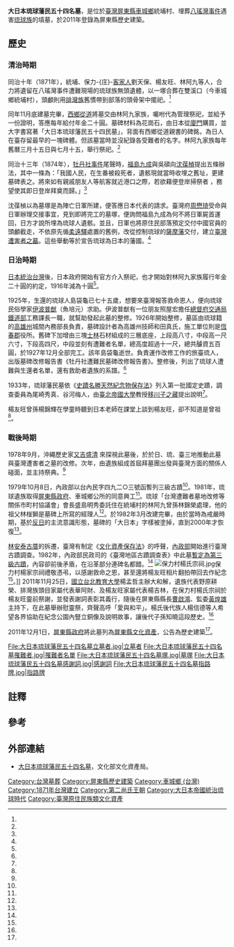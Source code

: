 {{coord|22.071123|120.729489|display=title}}
{{tw monument
|name=大日本琉球藩民五十四名墓
|formername=
|image=大日本琉球藩民墓.jpg
|imagename=
|imagesize=200px
|othername=
|formalname=
|level=歷史建築
|class=古墓
|time={{QIN}}同治10年（1871年）
|location={{ROC-TW}}[[屏東縣|屏東縣]][[車城鄉_(臺灣)|車城鄉]]興統段600、603地號<ref name="文化部"/>
|date=
|open=
|cost=
|website
|reg_url=https://nchdb.boch.gov.tw/assets/overview/historicalBuilding/20111201000001
}}

'''大日本琉球藩民五十四名墓'''，是位於[[臺灣|臺灣]][[屏東縣|屏東縣]][[車城鄉_(臺灣)|車城鄉]]統埔村、埋葬[[八瑤灣事件|八瑤灣事件]]遇害[[琉球族|琉球族]]的墳墓，於2011年登錄為屏東縣歷史建築。

==歷史==

===清治時期===
同治十年（1871年），統埔、保力-{庄}-[[臺灣客家人|客家人]]劉天保、楊友旺、林阿九等人，合力將遺留在八瑤灣事件遭難現場的琉球族無頭遺體，以一塚合葬在雙溪口（今車城鄉統埔村），頭顱則用[[排灣族|排灣族]]舊慣帶到部落的頭骨架中擺祀。<ref name="陳翼漢"/>

同年11月底建墓完畢，[[西鄉從道|西鄉從道]]將墓交由林阿九家族，囑咐代為管理祭祀，並給予一份證明，答應每年給付年金二十圓。墓碑材料為花崗石，由日本從[[廈門|廈門]]購買，並大字書寫著「大日本琉球藩民五十四民墓」，背面有西鄉從道親書的碑銘，為日人在臺存留最早的一塊碑體。但該墓當時並沒紀錄各受難者的名字。林阿九家族每年舊曆三月十五日與七月十五，舉行祭祀。<ref name="陳翼漢"/>

同治十三年（1874年），[[牡丹社事件|牡丹社事件]]尾聲時，[[福島九成|福島九成]]與吳碩向[[沈葆楨|沈葆楨]]提出五條辦法，其中一條為：「我國人民，在生番被殺死者，遺骸現就當時收埋之舊址，更建墓碑表之。將來如有親戚朋友人等航客就近港口之際，若欲藉便登岸掃祭者 ，務望使其即日登岸拜奠而歸。」<ref name="陳翼漢"/>

沈葆楨以為墓塚是為陣亡日軍所建，便答應日本代表的請求。臺灣府[[周懋琦|周懋琦]]受命與日軍辦理交接事宜，見到即將完工的墓塚，便詢問福島九成為何不將日軍屍首運回，日方才說所埋為琉球人遺骸。並且，日軍也將原住民部落預定交付中國官員的頭顱截走，不依原先循[[柔遠驛|柔遠驛]]處置的舊例，改從控制琉球的[[薩摩藩|薩摩藩]]交付，建立[[臺灣遭害者之墓|臺灣遭害者之墓]]。這些舉動等於宣告琉球為日本的藩國。<ref name="陳翼漢"/>

===日治時期===
[[台灣日治時期|日本統治台灣]]後，日本政府開始有官方介入祭祀，也才開始對林阿九家族履行年金二十圓的約定，1916年減為十圓<ref name="陳翼漢"/>。

1925年，生還的琉球人島袋龜已七十五歲，想要來臺灣報答救命恩人，便向琉球民俗學家[[伊波普猷|伊波普猷]]（魚培元）求助。伊波普猷有一位朋友照屋宏擔任[[臺灣總督府交通局鐵道部|總督府交通局鐵道部]]工務課長一職，就幫助發起此墓的整修。1926年開始整修，墓區由琉球籍的[[高雄州|高雄州]]城間內務部長負責，墓碑設計者為高雄州技師和田真氏，施工單位則是[[恆春郡|恆春郡]]役所。舊碑下加增由三塊[[士林區|士林]]石材組成的三層底座，上段高八寸，中段高一尺六寸，下段高四尺，中段並刻有遭難者名單，總高度超過十一尺，總共醵資五百圓，於1927年12月全部完工。該年島袋龜逝世。負責運作改修工作的旅臺琉人，出版墓碑改修報告書《牡丹社遭難民墓碑改修報告書》。整修後，列出了琉球人遭難與生還者名單，還有救助者遺族的系譜。<ref name="陳翼漢"/>

1933年，琉球藩民墓依《[[史蹟名勝天然紀念物保存法|史蹟名勝天然紀念物保存法]]》列入第一批國定史蹟，調查委員為尾崎秀真、谷河梅人，由[[臺北帝國大學|臺北帝國大學]]教授[[移川子之藏|移川子之藏]]提出說明<ref name="陳翼漢"/>。

楊友旺曾孫楊錦輝在學童時聽到日本老師在課堂上談到楊友旺，卻不知道是曾祖<ref name="楊舒媚"/>。

===戰後時期===
1978年9月，沖繩歷史家[[又吉盛清|又吉盛清]]
來探視此墓後，於於日、琉、臺三地推動此墓與臺灣遭害者之墓的改修。次年，由遺族組成首屆拜墓團出發與臺灣方面的關係人碰面，並主持祭典。<ref name="陳翼漢"/>

1979年10月8日，內政部以台內民字四九二○三號函暫列三級古蹟<ref name="韓乃鎮"/>。1981年，琉球遺族取得[[屏東縣政府|屏東縣政府]]、車城鄉公所的同意興工<ref name="陳翼漢"/>。琉球「台灣遭難者墓地改修等關係市町村協議會」會長盛島明秀委託住在統埔村的林阿九曾孫林錦榮處理，他的祖父林椪獅是墓碑上所寫的經理人<ref name="韓乃鎮"/>。於1982年3月改建完畢，由於當時為戒嚴時期，基於[[反日|反日]]的主流意識形態，墓碑的「大日本」字樣被塗掉，直到2000年才恢復<ref name="陳翼漢"/>。

[[林安泰古厝|林安泰古厝]]的拆遷，臺灣有制定《[[文化資產保存法|文化資產保存法]]》的呼聲，[[中華民國內政部|內政部]]開始進行臺灣古蹟調查。1982年，內政部民政司的《臺灣地區古蹟調查表》中此墓[[1979年中華民國內政部暫定古蹟|暫定為第三級古蹟]]，內容卻前後矛盾，在沿革部分連碑名都錯。<ref name="陳翼漢"/>
[[File:保力村楊氏宗祠.jpg|thumb]]保力村楊家宗祠禮敬憑弔，以感謝救命之恩，甚至還將楊友旺相片翻拍帶回去作紀念<ref name="鍾夢翔"/>。]]
2011年11月25日，[[國立台北教育大學|國立台北教育大學]]楊孟哲主辦大和解，遺族代表野原耕榮、排灣族頭目家屬代表華阿財、及楊友旺家屬代表楊吉林，在保力村楊氏宗祠於楊友旺靈前祭謝，並發表謝詞表彰其義行，隨後在屏東縣縣長[[曹啟鴻|曹啟鴻]]、監委[[黃煌雄|黃煌雄]]主持下，在此墓舉辦慰靈祭，齊聲高呼「愛與和平」。楊氏後代族人楊信德等人希望各界協助在紀念公園內豎立銅像及說明故事，讓後代子孫知曉這段歷史。<ref name="蔡宗憲2"/>

2011年12月1日，[[屏東縣政府|屏東縣政府]]將此墓列為[[屏東縣文化資產|屏東縣文化資產]]，公告為歷史建築<ref name="文化部"/>。

<gallery>
File:大日本琉球藩民五十四名墓立墓者.jpg|立墓者
File:大日本琉球藩民五十四名墓罹難者.jpg|罹難者名單
File:大日本琉球藩民五十四名墓塚.jpg|墓塚
File:大日本琉球藩民五十四名墓感謝詞.jpg|感謝詞
File:大日本琉球藩民五十四名墓指路牌.jpg|指路牌{{efn|2013年，日本沖繩高中退休歷史老師安村賢祐在恆春文史工作者念吉成帶路下來此墓參觀，發現解說牌將「藩」誤植「籓」<ref name="陳明道"/>。此指路牌已更正。}}
</gallery>

==註釋==
{{notelist|iger=}}

== 參考 ==
{{Portal box|台灣|琉球}}
{{reflist|1|refs=

<ref name="韓乃鎮">{{Cite news|url=|title=「琉球蕃民五十四名墓」走了樣 還有沒有保存價值 有待評估|author=[[韓乃鎮|韓乃鎮]]|language=zh-tw|publisher=《民生報》|date=1983-09-15|accessdate=}}</ref>

<ref name="文化部">{{Cite web|url=http://www.boch.gov.tw/boch/frontsite/cultureassets/caseBasicInfoAction.do?method=doViewCaseBasicInfo&caseId=TA10103000056&version=1&assetsClassifyId=1.2&menuId=310|title=大日本琉球藩民五十四名墓|author=|language=zh-tw|publisher=國家文化資產資網|work=文化資產個案導覽|agency=文化部文化資產局|date=|accessdate=2016-07-24}}{{dead link|date=2017年12月 |bot=InternetArchiveBot |fix-attempted=yes }}</ref>

<ref name="蔡宗憲2">{{Cite news|url=http://news.ltn.com.tw/news/local/paper/542166|title=〈南部〉《牡丹社事件140週年》宮古遺族 首次祭拜恩公楊友旺|author=蔡宗憲|language=zh-tw|publisher=《自由時報》|date=2011-11-26|accessdate=2016-07-24|archive-date=2019-06-12|archive-url=https://web.archive.org/web/20190612221950/https://news.ltn.com.tw/news/local/paper/542166|dead-url=no}}</ref>

<ref name="鍾夢翔">{{cite journal |author=鍾夢翔|title=〈被遺忘的客家部落　車城鄉保力〉|journal=《六堆風雲》|issue=第45期|date=1994-05|publisher=六堆風雲雜誌社|location=台灣|language=zh-tw}}</ref>。

<ref name="陳明道">{{Cite news|url=|title=「藩」誤植「籓」　琉球藩民墓解說牌有錯字|author=陳明道|language=zh-tw|publisher=《民眾日報》|date=2013-07-08|accessdate=}}</ref>


<ref name="陳翼漢">{{cite journal |author=陳翼漢|title=〈歷史與文化資產之於「過去」〉|journal=《博物館學季刊》|volume=第18卷|issue=第2期|date=2004-04|publisher=國立自然科學博物館|location=台灣|language=zh-tw}}</ref>

<ref name="楊舒媚">{{Cite news|url=https://tw.news.yahoo.com/%E4%BB%8A-%E7%82%BA%E4%BF%9D%E5%AD%98%E5%8F%B2%E6%96%99%E7%95%99%E6%AF%8D%E6%9C%AC-%E6%AF%94%E7%B4%80%E5%BF%B5%E5%85%AC%E5%9C%92%E8%A6%81%E7%B7%8A-%E6%B0%91%E9%96%93%E5%82%AC%E7%94%9F%E5%8D%9A%E7%89%A9%E9%A4%A8-213000590.html|title=今，為保存史料留母本 比紀念公園要緊...民間催生博物館|author=楊舒媚|language=zh-tw|publisher=《中國時報》|date=2011-08-07|accessdate=2016-07-24|archive-date=2019-06-08|archive-url=https://web.archive.org/web/20190608042702/https://tw.news.yahoo.com/%E4%BB%8A-%E7%82%BA%E4%BF%9D%E5%AD%98%E5%8F%B2%E6%96%99%E7%95%99%E6%AF%8D%E6%9C%AC-%E6%AF%94%E7%B4%80%E5%BF%B5%E5%85%AC%E5%9C%92%E8%A6%81%E7%B7%8A-%E6%B0%91%E9%96%93%E5%82%AC%E7%94%9F%E5%8D%9A%E7%89%A9%E9%A4%A8-213000590.html|dead-url=no}}</ref>


}}

== 外部連結 ==
* [https://nchdb.boch.gov.tw/assets/overview/historicalBuilding/20111201000001 大日本琉球藩民五十四名墓]{{Wayback|url=https://nchdb.boch.gov.tw/assets/overview/historicalBuilding/20111201000001 |date=20190520084840 }}，文化部文化資產局。

{{commonscat|Tomb of the Fifty-Four Ryūkyūan Subjects of Great Japan}}
{{屏東縣文化資產}}

[[Category:台灣墓葬|Category:台灣墓葬]]
[[Category:屏東縣歷史建築|Category:屏東縣歷史建築]]
[[Category:車城鄉_(台灣)|Category:車城鄉 (台灣)]]
[[Category:1871年台灣建立|Category:1871年台灣建立]]
[[Category:第二尚氏王朝|Category:第二尚氏王朝]]
[[Category:大日本帝國統治琉球時代|Category:大日本帝國統治琉球時代]]
[[Category:臺灣原住民族類文化資產|Category:臺灣原住民族類文化資產]]